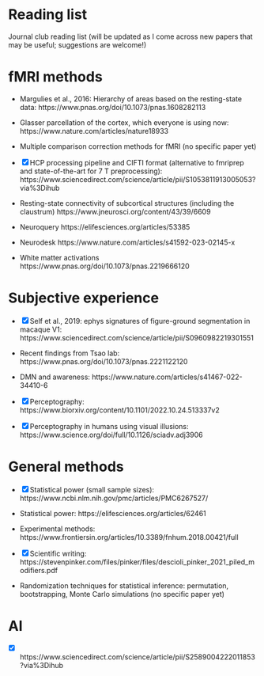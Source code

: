 # Reading list 

Journal club reading list (will be updated as I come across new papers that may be useful; suggestions are welcome!)

# fMRI methods

- Margulies et al., 2016: Hierarchy of areas based on the resting-state data: https://www.pnas.org/doi/10.1073/pnas.1608282113

- Glasser parcellation of the cortex, which everyone is using now: https://www.nature.com/articles/nature18933

- Multiple comparison correction methods for fMRI (no specific paper yet)

- [x] HCP processing pipeline and CIFTI format (alternative to fmriprep and state-of-the-art for 7 T preprocessing): https://www.sciencedirect.com/science/article/pii/S1053811913005053?via%3Dihub

- Resting-state connectivity of subcortical structures (including the claustrum) https://www.jneurosci.org/content/43/39/6609

- Neuroquery https://elifesciences.org/articles/53385

- Neurodesk https://www.nature.com/articles/s41592-023-02145-x

- White matter activations https://www.pnas.org/doi/10.1073/pnas.2219666120 

# Subjective experience

- [x] Self et al., 2019: ephys signatures of figure-ground segmentation in macaque V1: https://www.sciencedirect.com/science/article/pii/S0960982219301551

- Recent findings from Tsao lab: https://www.pnas.org/doi/10.1073/pnas.2221122120

- DMN and awareness: https://www.nature.com/articles/s41467-022-34410-6

- [x] Perceptography: https://www.biorxiv.org/content/10.1101/2022.10.24.513337v2

- [x] Perceptography in humans using visual illusions: https://www.science.org/doi/full/10.1126/sciadv.adj3906

# General methods

- [x] Statistical power (small sample sizes): https://www.ncbi.nlm.nih.gov/pmc/articles/PMC6267527/

- Statistical power: https://elifesciences.org/articles/62461

- Experimental methods: https://www.frontiersin.org/articles/10.3389/fnhum.2018.00421/full

- [x] Scientific writing: https://stevenpinker.com/files/pinker/files/descioli_pinker_2021_piled_modifiers.pdf

- Randomization techniques for statistical inference: permutation, bootstrapping, Monte Carlo simulations (no specific paper yet)

# AI

- [x] https://www.sciencedirect.com/science/article/pii/S2589004222011853?via%3Dihub
